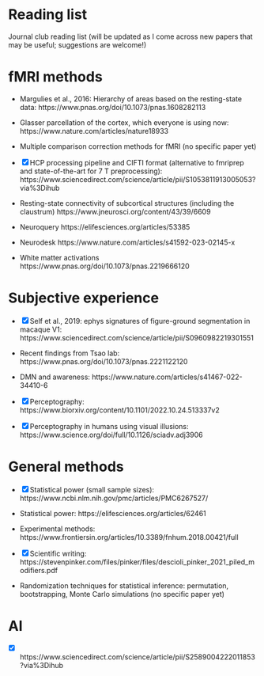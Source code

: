 # Reading list 

Journal club reading list (will be updated as I come across new papers that may be useful; suggestions are welcome!)

# fMRI methods

- Margulies et al., 2016: Hierarchy of areas based on the resting-state data: https://www.pnas.org/doi/10.1073/pnas.1608282113

- Glasser parcellation of the cortex, which everyone is using now: https://www.nature.com/articles/nature18933

- Multiple comparison correction methods for fMRI (no specific paper yet)

- [x] HCP processing pipeline and CIFTI format (alternative to fmriprep and state-of-the-art for 7 T preprocessing): https://www.sciencedirect.com/science/article/pii/S1053811913005053?via%3Dihub

- Resting-state connectivity of subcortical structures (including the claustrum) https://www.jneurosci.org/content/43/39/6609

- Neuroquery https://elifesciences.org/articles/53385

- Neurodesk https://www.nature.com/articles/s41592-023-02145-x

- White matter activations https://www.pnas.org/doi/10.1073/pnas.2219666120 

# Subjective experience

- [x] Self et al., 2019: ephys signatures of figure-ground segmentation in macaque V1: https://www.sciencedirect.com/science/article/pii/S0960982219301551

- Recent findings from Tsao lab: https://www.pnas.org/doi/10.1073/pnas.2221122120

- DMN and awareness: https://www.nature.com/articles/s41467-022-34410-6

- [x] Perceptography: https://www.biorxiv.org/content/10.1101/2022.10.24.513337v2

- [x] Perceptography in humans using visual illusions: https://www.science.org/doi/full/10.1126/sciadv.adj3906

# General methods

- [x] Statistical power (small sample sizes): https://www.ncbi.nlm.nih.gov/pmc/articles/PMC6267527/

- Statistical power: https://elifesciences.org/articles/62461

- Experimental methods: https://www.frontiersin.org/articles/10.3389/fnhum.2018.00421/full

- [x] Scientific writing: https://stevenpinker.com/files/pinker/files/descioli_pinker_2021_piled_modifiers.pdf

- Randomization techniques for statistical inference: permutation, bootstrapping, Monte Carlo simulations (no specific paper yet)

# AI

- [x] https://www.sciencedirect.com/science/article/pii/S2589004222011853?via%3Dihub
